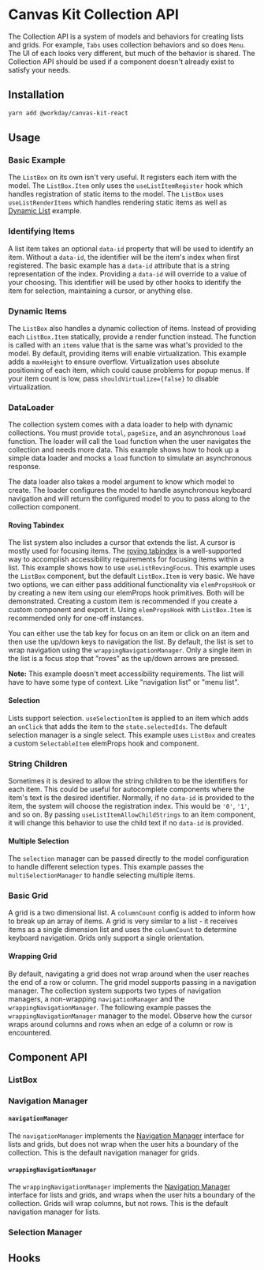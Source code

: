 


<Meta title="Features/Collections" />

# Canvas Kit Collection API

The Collection API is a system of models and behaviors for creating lists and grids. For example,
`Tabs` uses collection behaviors and so does `Menu`. The UI of each looks very different, but much
of the behavior is shared. The Collection API should be used if a component doesn't already exist to
satisfy your needs.

## Installation

```sh
yarn add @workday/canvas-kit-react
```

## Usage

### Basic Example

The `ListBox` on its own isn't very useful. It registers each item with the model. The
`ListBox.Item` only uses the `useListItemRegister` hook which handles registration of static items
to the model. The `ListBox` uses `useListRenderItems` which handles rendering static items as well
as [Dynamic List](#dynamic-list) example.

<ExampleCodeBlock code={Basic} />

### Identifying Items

A list item takes an optional `data-id` property that will be used to identify an item. Without a
`data-id`, the identifier will be the item's index when first registered. The basic example has a
`data-id` attribute that is a string representation of the index. Providing a `data-id` will
override to a value of your choosing. This identifier will be used by other hooks to identify the
item for selection, maintaining a cursor, or anything else.

<ExampleCodeBlock code={IdentifiedItems} />

### Dynamic Items

The `ListBox` also handles a dynamic collection of items. Instead of providing each `ListBox.Item`
statically, provide a render function instead. The function is called with an `items` value that is
the same was what's provided to the model. By default, providing items will enable virtualization.
This example adds a `maxHeight` to ensure overflow. Virtualization uses absolute positioning of each
item, which could cause problems for popup menus. If your item count is low, pass
`shouldVirtualize={false}` to disable virtualization.

<ExampleCodeBlock code={DynamicItems} />

### DataLoader

The collection system comes with a data loader to help with dynamic collections. You must provide
`total`, `pageSize`, and an asynchronous `load` function. The loader will call the `load` function
when the user navigates the collection and needs more data. This example shows how to hook up a
simple data loader and mocks a `load` function to simulate an asynchronous response.

The data loader also takes a model argument to know which model to create. The loader configures the
model to handle asynchronous keyboard navigation and will return the configured model to you to pass
along to the collection component.

<ExampleCodeBlock code={DataLoader} />

#### Roving Tabindex

The list system also includes a cursor that extends the list. A cursor is mostly used for focusing
items. The [roving tabindex](https://w3c.github.io/aria-practices/#kbd_roving_tabindex) is a
well-supported way to accomplish accessibility requirements for focusing items within a list. This
example shows how to use `useListRovingFocus`. This example uses the `ListBox` component, but the
default `ListBox.Item` is very basic. We have two options, we can either pass additional
functionality via `elemPropsHook` or by creating a new item using our elemProps hook primitives.
Both will be demonstrated. Creating a custom item is recommended if you create a custom component
and export it. Using `elemPropsHook` with `ListBox.Item` is recommended only for one-off instances.

You can either use the tab key for focus on an item or click on an item and then use the up/down
keys to navigation the list. By default, the list is set to wrap navigation using the
`wrappingNavigationManager`. Only a single item in the list is a focus stop that "roves" as the
up/down arrows are pressed.

**Note:** This example doesn't meet accessibility requirements. The list will have to have some type
of context. Like "navigation list" or "menu list".

<ExampleCodeBlock code={RovingFocus} />

#### Selection

Lists support selection. `useSelectionItem` is applied to an item which adds an `onClick` that adds
the item to the `state.selectedIds`. The default selection manager is a single select. This example
uses `ListBox` and creates a custom `SelectableItem` elemProps hook and component.

<ExampleCodeBlock code={Selection} />

### String Children

Sometimes it is desired to allow the string children to be the identifiers for each item. This could
be useful for autocomplete components where the item's text is the desired identifier. Normally, if
no `data-id` is provided to the item, the system will choose the registration index. This would be
`'0'`, `'1'`, and so on. By passing `useListItemAllowChildStrings` to an item component, it will
change this behavior to use the child text if no `data-id` is provided.

<ExampleCodeBlock code={StringChildren} />

#### Multiple Selection

The `selection` manager can be passed directly to the model configuration to handle different
selection types. This example passes the `multiSelectionManager` to handle selecting multiple items.

<ExampleCodeBlock code={MultiSelection} />

### Basic Grid

A grid is a two dimensional list. A `columnCount` config is added to inform how to break up an array
of items. A grid is very similar to a list - it receives items as a single dimension list and uses
the `columnCount` to determine keyboard navigation. Grids only support a single orientation.

<ExampleCodeBlock code={BasicGrid} />

#### Wrapping Grid

By default, navigating a grid does not wrap around when the user reaches the end of a row or column.
The grid model supports passing in a navigation manager. The collection system supports two types of
navigation managers, a non-wrapping `navigationManager` and the `wrappingNavigationManager`. The
following example passes the `wrappingNavigationManager` manager to the model. Observe how the
cursor wraps around columns and rows when an edge of a column or row is encountered.

<ExampleCodeBlock code={WrappingGrid} />

## Component API

### ListBox

<SymbolDoc name="ListBox" fileName="/react/" />
<SymbolDoc name="useGridModel" fileName="/react/" />

### Navigation Manager

<SymbolDoc name="NavigationManager" fileName="/react/" />

#### `navigationManager`

The `navigationManager` implements the [Navigation Manager](#navigation-manager) interface for lists
and grids, but does not wrap when the user hits a boundary of the collection. This is the default
navigation manager for grids.

#### `wrappingNavigationManager`

The `wrappingNavigationManager` implements the [Navigation Manager](#navigation-manager) interface
for lists and grids, and wraps when the user hits a boundary of the collection. Grids will wrap
columns, but not rows. This is the default navigation manager for lists.

### Selection Manager

<SymbolDoc name="SelectionManager" />

## Hooks

<SymbolDoc name="useListItemRegister" fileName="/react/" />
<SymbolDoc name="useListItemAllowChildStrings" fileName="/react/" />
<SymbolDoc name="useListItemRovingFocus" fileName="/react/" />
<SymbolDoc name="useListItemSelect" fileName="/react/" />
<SymbolDoc name="useListRenderItems" fileName="/react/" />
<SymbolDoc name="useListResetCursorOnBlur" fileName="/react/" />
<SymbolDoc name="useOverflowListItemMeasure" fileName="/react/" />
<SymbolDoc name="useOverflowListMeasure" fileName="/react/" />
<SymbolDoc name="useOverflowListTarget" fileName="/react/" />
<SymbolDoc name="useListLoader" fileName="/react/" />

